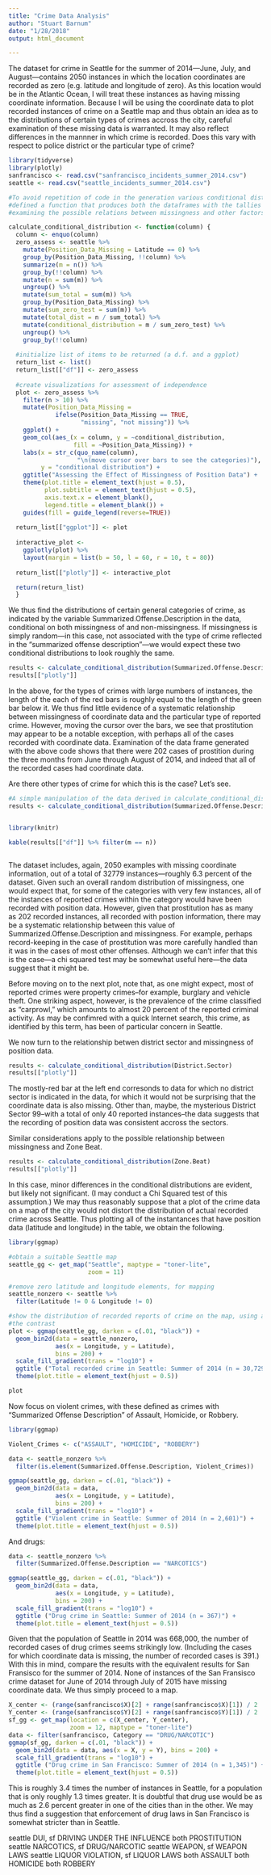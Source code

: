 ```yaml
---
title: "Crime Data Analysis"
author: "Stuart Barnum"
date: "1/28/2018"
output: html_document

---
```


The dataset for crime in Seattle for the summer of 2014---June, July, and August---contains 2050 instances in which the location coordinates are recorded as zero (e.g. latitude and longitude of zero). As this location would be in the Atlantic Ocean, I will treat these instances as having missing coordinate information. Because I will be using the coordinate data to plot recorded instances of crime on a Seattle map and thus obtain an idea as to the distributions of certain types of crimes accross the city, careful examination of these missing data is warranted. It may also reflect differences in the mannner in which crime is recorded. Does this vary with respect to police district or the particular type of crime?

```r
library(tidyverse)
library(plotly)
sanfrancisco <- read.csv("sanfrancisco_incidents_summer_2014.csv")
seattle <- read.csv("seattle_incidents_summer_2014.csv")

#To avoid repetition of code in the generation various conditional distributions, I 
#defined a function that produces both the dataframes with the tallies and the interactive plots for 
#examining the possible relations between missingness and other factors.

calculate_conditional_distribution <- function(column) {
  column <- enquo(column)
  zero_assess <- seattle %>%
    mutate(Position_Data_Missing = Latitude == 0) %>%
    group_by(Position_Data_Missing, !!column) %>%
    summarize(m = n()) %>%
    group_by(!!column) %>%
    mutate(n = sum(m)) %>%
    ungroup() %>%
    mutate(sum_total = sum(m)) %>%
    group_by(Position_Data_Missing) %>%
    mutate(sum_zero_test = sum(m)) %>%
    mutate(total_dist = n / sum_total) %>%
    mutate(conditional_distribution = m / sum_zero_test) %>%
    ungroup() %>%
    group_by(!!column) 
    
  #initialize list of items to be returned (a d.f. and a ggplot)
  return_list <- list()
  return_list[["df"]] <- zero_assess
  
  #create visualizations for assessment of independence
  plot <- zero_assess %>% 
    filter(n > 10) %>%
    mutate(Position_Data_Missing = 
             ifelse(Position_Data_Missing == TRUE,
                    "missing", "not missing")) %>%
    ggplot() + 
    geom_col(aes_(x = column, y = ~conditional_distribution, 
                  fill = ~Position_Data_Missing)) +
    labs(x = str_c(quo_name(column), 
                   "\n(move cursor over bars to see the categories)"), 
         y = "conditional distribution") +
    ggtitle("Assessing the Effect of Missingness of Position Data") +
    theme(plot.title = element_text(hjust = 0.5),
          plot.subtitle = element_text(hjust = 0.5),
          axis.text.x = element_blank(),
          legend.title = element_blank()) +
    guides(fill = guide_legend(reverse=TRUE))
    
  return_list[["ggplot"]] <- plot 
  
  interactive_plot <- 
    ggplotly(plot) %>%
    layout(margin = list(b = 50, l = 60, r = 10, t = 80))
  
  return_list[["plotly"]] <- interactive_plot

  return(return_list)
  }

```

We thus find the distributions of certain general categories of crime, as indicated by the variable Summarized.Offense.Description in the data, conditional on both missingness of and non-missingness. If missingness is simply random---in this case, not associated with the type of crime reflected in the "summarized offense description"---we would expect these two conditional distributions to look roughly the same.

```r
results <- calculate_conditional_distribution(Summarized.Offense.Description)
results[["plotly"]]
```

In the above, for the types of crimes with large numbers of instances, the length of the each of the red bars is roughly equal to the length of the green bar below it. We thus find little evidence of a systematic relationship between missingness of coordinate data and the particular type of reported crime. However, moving the cursor over the bars, we see that prostitution may appear to be a notable exception, with perhaps all of the cases recorded with coordinate data. Examination of the data frame generated with the above code shows that there were 202 cases of prostition during the three months from June through August of 2014, and indeed that all of the recorded cases had coordinate data. 

Are there other types of crime for which this is the case? Let's see.

```r

#A simple manipulation of the data derived in calculate_conditional_distribution suffices.
results <- calculate_conditional_distribution(Summarized.Offense.Description)


library(knitr)

kable(results[["df"]] %>% filter(m == n))

```


```r

```

The dataset includes, again, 2050 examples with missing coordinate information, out of a total of 32779 instances---roughly 6.3 percent of the dataset. Given such an overall random distribution of missingness, one would expect that, for some of the categories with very few instances, all of the instances of reported crimes within the category would have been recorded with position data. However, given that prostitution has as many as 202 recorded instances, all recorded with postion information, there may be a systematic relationship between this value of Summarized.Offense.Description and missingness. For example, perhaps record-keeping in the case of prostitution was more carefully handled than it was in the cases of most other offenses. Although we can't infer that this is the case---a chi squared test may be somewhat useful here---the data suggest that it might be.

Before moving on to the next plot, note that, as one might expect, most of reported crimes were property crimes--for example, burglary and vehicle theft. One striking aspect, however, is the prevalence of the crime classified as "carprowl," which amounts to almost 20 percent of the reported criminal activity. As may be confimred with a quick Internet search, this crime, as identified by this term, has been of particular concern in Seattle.

We now turn to the relationship betwen district sector and missingness of position data.

```r
results <- calculate_conditional_distribution(District.Sector)
results[["plotly"]]
```

The mostly-red bar at the left end corresonds to data for which no district sector is indicated in the data, for which it would not be surprising that the coordinate data is also missing. Other than, maybe, the mysterious District Sector 99--with a total of only 40 reported instances--the data suggests that the recording of position data was consistent accross the sectors.

Similar considerations apply to the possible relationship between missingness and Zone Beat.

```r
results <- calculate_conditional_distribution(Zone.Beat)
results[["plotly"]]
```

In this case, minor differences in the conditional distributions are evident, but likely not significant. (I may conduct a Chi Squared test of this assumption.) We may thus reasonably suppose that a plot of the crime data on a map of the city would not distort the distribution of actual recorded crime across Seattle. Thus plotting all of the instantances that have position data (latitude and longitude) in the table, we obtain the following.

```r
library(ggmap)

#obtain a suitable Seattle map
seattle_gg <- get_map("Seattle", maptype = "toner-lite",
                      zoom = 11)

#remove zero latitude and longitude elements, for mapping
seattle_nonzero <- seattle %>%
  filter(Latitude != 0 & Longitude != 0)

#show the distribution of recorded reports of crime on the map, using a logarithmic scale to enhance 
#the contrast
plot <- ggmap(seattle_gg, darken = c(.01, "black")) + 
  geom_bin2d(data = seattle_nonzero, 
             aes(x = Longitude, y = Latitude), 
             bins = 200) +
  scale_fill_gradient(trans = "log10") +
  ggtitle ("Total recorded crime in Seattle: Summer of 2014 (n = 30,729)") +
  theme(plot.title = element_text(hjust = 0.5))

plot

```
Now focus on violent crimes, with these defined as crimes with "Summarized Offense Description" of Assault, Homicide, or Robbery.


```r
library(ggmap)

Violent_Crimes <- c("ASSAULT", "HOMICIDE", "ROBBERY")

data <- seattle_nonzero %>%
  filter(is.element(Summarized.Offense.Description, Violent_Crimes))

ggmap(seattle_gg, darken = c(.01, "black")) + 
  geom_bin2d(data = data, 
             aes(x = Longitude, y = Latitude), 
             bins = 200) +
  scale_fill_gradient(trans = "log10") +
  ggtitle ("Violent crime in Seattle: Summer of 2014 (n = 2,601)") +
  theme(plot.title = element_text(hjust = 0.5))


```

And drugs:

```r
data <- seattle_nonzero %>% 
  filter(Summarized.Offense.Description == "NARCOTICS")

ggmap(seattle_gg, darken = c(.01, "black")) + 
  geom_bin2d(data = data, 
             aes(x = Longitude, y = Latitude), 
             bins = 200) +
  scale_fill_gradient(trans = "log10") +
  ggtitle ("Drug crime in Seattle: Summer of 2014 (n = 367)") +
  theme(plot.title = element_text(hjust = 0.5))
```

Given that the population of Seattle in 2014 was 668,000, the number of recorded cases of drug crimes seems strikingly low. (Including the cases for which coordinate data is missing, the number of recorded cases is 391.) With this in mind, compare the results with the equivalent results for San Fransisco for the summer of 2014. None of instances of the San Fransisco crime dataset for June of 2014 through July of 2015 have missing coordinate data. We thus simply proceed to a map.

```r
X_center <- (range(sanfrancisco$X)[2] + range(sanfrancisco$X)[1]) / 2
Y_center <- (range(sanfrancisco$Y)[2] + range(sanfrancisco$Y)[1]) / 2
sf_gg <- get_map(location = c(X_center, Y_center), 
                 zoom = 12, maptype = "toner-lite")
data <- filter(sanfrancisco, Category == "DRUG/NARCOTIC")
ggmap(sf_gg, darken = c(.01, "black")) + 
  geom_bin2d(data = data, aes(x = X, y = Y), bins = 200) +
  scale_fill_gradient(trans = "log10") +
  ggtitle ("Drug crime in San Francisco: Summer of 2014 (n = 1,345)") +
  theme(plot.title = element_text(hjust = 0.5))
```

This is roughly 3.4 times the number of instances in Seattle, for a population that is only roughly 1.3 times greater. It is doubtful that drug use would be as much as 2.6 percent greater in one of the cities than in the other. We may thus find a suggestion that enforcement of drug laws in San Francisco is somewhat stricter than in Seattle.

seattle DUI, sf DRIVING UNDER THE INFLUENCE
both PROSTITUTION 
seattle NARCOTICS, sf DRUG/NARCOTIC
seattle WEAPON, sf WEAPON LAWS
seattle LIQUOR VIOLATION, sf LIQUOR LAWS
both ASSAULT
both HOMICIDE
both ROBBERY








